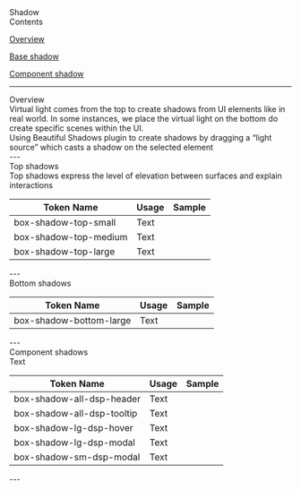 
<Meta title="Foundation/Shadow" />

<style>
  {`
  table {
    border-collapse: collapse;
    border: none;
  }
  tr:first-child {
    border-top: none;
  }
  td {
    border: none !important;
  }
  th {
    border: none !important;
  }
  .token-column {
    width: 300px;
    height: 70px;
    padding: 12px 16px;
    align-items: center;
    gap: 8px;
    align-self: stretch;
    box-shadow: 0px -1px 0px 0px #E4E8F3 inset;
    background: #FFF;
    text-align: left;
  }
  .usage-column {
    width: 500px;
    height: 70px;
    padding: 12px 16px;
    align-items: center;
    gap: 8px;
    align-self: stretch;
    background: #FFF;
    box-shadow: 0px -1px 0px 0px #E4E8F3 inset;
    text-align: left;
  }
  .base-unit-column {
    width: 120px;
    height: 70px;
    padding: 12px 16px;
    align-items: center;
    gap: 8px;
    background: #FFF;
    box-shadow: 0px -1px 0px 0px #E4E8F3 inset;
    text-align: left;
  }
  .usage-column-large {
    width: 398px;
    height: 70px;
    padding: 12px 16px;
    align-items: center;
    gap: 8px;
    background: #FFF;
    box-shadow: 0px -1px 0px 0px #E4E8F3 inset;
    text-align: left;
  }
  .value-column {
    width: 140px;
    height: 70px;
    padding: 12px 16px;
    align-items: center;
    gap: 8px;
    background: #FFF;
    box-shadow: 0px -1px 0px 0px #E4E8F3 inset;
    text-align: left;
  }
  .sample-column {
    width: 162px;
    height: 70px;
    padding: 12px 16px;
    align-items: center;
    gap: 8px;
    background: #FFF;
    box-shadow: 0px -1px 0px 0px #E4E8F3 inset;
    text-align: centre;
  }
  .heading-1 {
    font-size: 40px;
    font-weight: 600;
  }
  .text {
    font-size: 16px;
    font-weight: 400;
    color: black;
    text-align: left;
  }
  .heading-2 {
    font-size: 28px;
    font-weight: 600;
  }
  .contents-button {
    border-radius: 25px;
    background: #FFF;
    border: 1px solid black;
    height: 48px;
    width: 323px;
    text-align: center; 
    font-size: 18px;
    font-weight: 400;
    color: black;
    cursor: pointer;
  }
  .title {
    font-size: 64px;
    font-weight: 600;
  }
  .sample-swatch {
    height: 76px;
    width: 168px;
    margin: auto;
    box-shadow: 0px -1px 0px 0px #E4E8F3 inset;
  }
  `}
</style>

<div className="title">Shadow</div>

<div style={{ height: '48px'}}/>

<div style={{fontSize: '28px' }}>Contents</div>
<div style={{ height: '16px'}}/>
<p><a href="#overview" target="_self" className='text'><u>Overview</u></a></p>
<p><a href="#base-shadow" target="_self" className='text'><u>Base shadow</u></a></p>
<p><a href="#component-shadow" target="_self" className='text'><u>Component shadow</u></a></p>
<div style={{ height: '48px'}}/>

---

<div style={{ height: '48px'}}/>
<span id="overview" className='heading-1'>Overview</span> 
<div style={{ height: '32px'}}/>
<span className='text'>Virtual light comes from the top to create shadows from UI elements like in real world. In some instances, we place the virtual light on the bottom do create specific scenes within the UI.</span>
<div style={{ height: '48px'}}/>
<img src={Overview} alt='' />
<div style={{ height: '32px'}}/>
<span className='text'>Using Beautiful Shadows plugin to create shadows by dragging a “light source” which casts a shadow on the selected element</span>
<div style={{ height: '48px'}}/>
---

<div style={{ height: '48px'}}/>
<span id="base-shadow" className='heading-1'>Top shadows</span> 
<div style={{ height: '32px'}}/>
<span className='text'>Top shadows express the level of elevation between surfaces and explain interactions</span>
<div style={{ height: '32px'}}/>

<div>
  <table>
    <thead>
      <tr>
        <th className='token-column'>
          Token Name
        </th>
        <th className='usage-column'>
          Usage
        </th>
        <th className='sample-column'>
          Sample
        </th>
      </tr>
    </thead>
    <tbody>
      <tr>
        <td className='token-column'>
          <div style={{ backgroundColor: '#eeeeee', borderRadius: '8px', padding: '8px', height: '36px', display: 'inline-block', textAlign: 'center' }}>
            box-shadow-top-small
          </div>
        </td>
        <td className='usage-column'>
          Text
        </td>
        <td className="sample-column">
          <div className='sample-swatch' style={{ borderRadius: '0px', background: '#F2F2F2' }}/>
        </td>
      </tr>
      <tr>
        <td className='token-column'>
          <div style={{ backgroundColor: '#eeeeee', borderRadius: '8px', padding: '8px', height: '36px', display: 'inline-block', textAlign: 'center' }}>
            box-shadow-top-medium
          </div>
        </td>
        <td className='usage-column'>
          Text
        </td>
        <td className="sample-column">
          <div className='sample-swatch' style={{ borderRadius: '4px', background: '#F2F2F2' }}/>
        </td>
      </tr>
      <tr>
        <td className='token-column'>
          <div style={{ backgroundColor: '#eeeeee', borderRadius: '8px', padding: '8px', height: '36px', display: 'inline-block', textAlign: 'center' }}>
            box-shadow-top-large
          </div>
        </td>
        <td className='usage-column'>
          Text
        </td>
        <td className="sample-column">
          <div className='sample-swatch' style={{ borderRadius: '8px', background: '#F2F2F2' }}/>
        </td>
      </tr>
    </tbody>
  </table>
</div>
<div style={{ height: '48px'}}/>
---

<div style={{ height: '48px'}}/>
<span id="semantic-corner-radius" className='heading-1'>Bottom shadows</span> 
<div style={{ height: '32px'}}/>
<span className='text'></span>
<div style={{ height: '32px'}}/>

<div>
  <table>
    <thead>
      <tr>
        <th className='token-column'>
          Token Name
        </th>
        <th className='usage-column'>
          Usage
        </th>
        <th className='sample-column'>
          Sample
        </th>
      </tr>
    </thead>
    <tbody>
      <tr>
        <td className='token-column'>
          <div style={{ backgroundColor: '#eeeeee', borderRadius: '8px', padding: '8px', height: '36px', display: 'inline-block', textAlign: 'center' }}>
            box-shadow-bottom-large
          </div>
        </td>
        <td className='usage-column'>
          Text
        </td>
        <td className="sample-column">
          <div className='sample-swatch' style={{ borderRadius: '0px', background: '#F2F2F2' }}/>
        </td>
      </tr>
    </tbody>
  </table>
</div>
<div style={{ height: '48px'}}/>
---

<div style={{ height: '48px'}}/>
<span id="base-shadow" className='heading-1'>Component shadows</span> 
<div style={{ height: '32px'}}/>
<span className='text'>Text</span>
<div style={{ height: '32px'}}/>

<div>
  <table>
    <thead>
      <tr>
        <th className='token-column'>
          Token Name
        </th>
        <th className='usage-column'>
          Usage
        </th>
        <th className='sample-column'>
          Sample
        </th>
      </tr>
    </thead>
    <tbody>
      <tr>
        <td className='token-column'>
          <div style={{ backgroundColor: '#eeeeee', borderRadius: '8px', padding: '8px', height: '36px', display: 'inline-block', textAlign: 'center' }}>
            box-shadow-all-dsp-header
          </div>
        </td>
        <td className='usage-column'>
          Text
        </td>
        <td className="sample-column">
          <div className='sample-swatch' style={{ borderRadius: '0px', background: '#F2F2F2' }}/>
        </td>
      </tr>
      <tr>
        <td className='token-column'>
          <div style={{ backgroundColor: '#eeeeee', borderRadius: '8px', padding: '8px', height: '36px', display: 'inline-block', textAlign: 'center' }}>
            box-shadow-all-dsp-tooltip
          </div>
        </td>
        <td className='usage-column'>
          Text
        </td>
        <td className="sample-column">
          <div className='sample-swatch' style={{ borderRadius: '4px', background: '#F2F2F2' }}/>
        </td>
      </tr>
      <tr>
        <td className='token-column'>
          <div style={{ backgroundColor: '#eeeeee', borderRadius: '8px', padding: '8px', height: '36px', display: 'inline-block', textAlign: 'center' }}>
            box-shadow-lg-dsp-hover
          </div>
        </td>
        <td className='usage-column'>
          Text
        </td>
        <td className="sample-column">
          <div className='sample-swatch' style={{ borderRadius: '8px', background: '#F2F2F2' }}/>
        </td>
      </tr>
      <tr>
        <td className='token-column'>
          <div style={{ backgroundColor: '#eeeeee', borderRadius: '8px', padding: '8px', height: '36px', display: 'inline-block', textAlign: 'center' }}>
            box-shadow-lg-dsp-modal
          </div>
        </td>
        <td className='usage-column'>
          Text
        </td>
        <td className="sample-column">
          <div className='sample-swatch' style={{ borderRadius: '8px', background: '#F2F2F2' }}/>
        </td>
      </tr>
      <tr>
        <td className='token-column'>
          <div style={{ backgroundColor: '#eeeeee', borderRadius: '8px', padding: '8px', height: '36px', display: 'inline-block', textAlign: 'center' }}>
            box-shadow-sm-dsp-modal
          </div>
        </td>
        <td className='usage-column'>
          Text
        </td>
        <td className="sample-column">
          <div className='sample-swatch' style={{ borderRadius: '8px', background: '#F2F2F2' }}/>
        </td>
      </tr>
    </tbody>
  </table>
</div>
<div style={{ height: '48px'}}/>
---